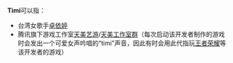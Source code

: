 '''Timi'''可以指：
*台湾女歌手[[卓依婷|卓依婷]]
*腾讯旗下游戏工作室[[天美艺游|天美艺游]]/[[天美工作室群|天美工作室群]]（每次启动该开发者制作的游戏时会发出一个可爱女声吟唱的“timi”声音，因此有时会用此代指玩[[王者荣耀|王者荣耀]]等该开发者的游戏）
{{disambig|Cat=非中文名称消歧义|T}}